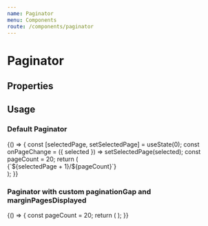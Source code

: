 ```yaml
---
name: Paginator
menu: Components
route: /components/paginator
---
```



# Paginator

## Properties

<Props of={Paginator} />

## Usage


### Default Paginator

<Playground>
  {() => {
    const [selectedPage, setSelectedPage] = useState(0);
    const onPageChange = ({ selected }) =>  setSelectedPage(selected);
    const pageCount = 20;
    return (
      <Fragment>
        <div>{`${selectedPage + 1}/${pageCount}`}</div>
        <Paginator pageCount={pageCount} onPageChange={onPageChange}/>
      </Fragment>
    );
  }}
</Playground>


### Paginator with custom paginationGap and marginPagesDisplayed

<Playground>
  {() => {
    const pageCount = 20;
    return (
      <Fragment>
        <Paginator pageCount={pageCount} paginationGap={2} marginPagesDisplayed={2}/>
      </Fragment>
    );
  }}
</Playground>
